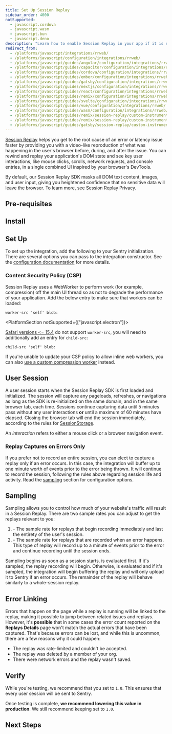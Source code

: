```yaml
---
title: Set Up Session Replay
sidebar_order: 4000
notSupported:
  - javascript.cordova
  - javascript.wasm
  - javascript.bun
  - javascript.deno
description: "Learn how to enable Session Replay in your app if it is not already set up."
redirect_from:
  - /platforms/javascript/integrations/rrweb/
  - /platforms/javascript/configuration/integrations/rrweb/
  - /platforms/javascript/guides/angular/configuration/integrations/rrweb/
  - /platforms/javascript/guides/capacitor/configuration/integrations/rrweb/
  - /platforms/javascript/guides/cordova/configuration/integrations/rrweb/
  - /platforms/javascript/guides/ember/configuration/integrations/rrweb/
  - /platforms/javascript/guides/gatsby/configuration/integrations/rrweb/
  - /platforms/javascript/guides/nextjs/configuration/integrations/rrweb/
  - /platforms/javascript/guides/react/configuration/integrations/rrweb/
  - /platforms/javascript/guides/remix/configuration/integrations/rrweb/
  - /platforms/javascript/guides/svelte/configuration/integrations/rrweb/
  - /platforms/javascript/guides/vue/configuration/integrations/rrweb/
  - /platforms/javascript/guides/wasm/configuration/integrations/rrweb/
  - /platforms/javascript/guides/remix/session-replay/custom-instrumentation/
  - /platforms/javascript/guides/remix/session-replay/custom-instrumentation/privacy-configuration/
  - /platforms/javascript/guides/gatsby/session-replay/custom-instrumentation/
---
```


<Include name="feature-stage-beta-session-replay.mdx" />

[Session Replay](/product/session-replay/) helps you get to the root cause of an error or latency issue faster by providing you with a video-like reproduction of what was happening in the user's browser before, during, and after the issue. You can rewind and replay your application's DOM state and see key user interactions, like mouse clicks, scrolls, network requests, and console entries, in a single combined UI inspired by your browser's DevTools.

By default, our Session Replay SDK masks all DOM text content, images, and user input, giving you heightened confidence that no sensitive data will leave the browser. To learn more, see <PlatformLink to="/session-replay/privacy">Session Replay Privacy</PlatformLink>.

## Pre-requisites

<PlatformContent includePath="session-replay/pre-requisites" />

## Install

<PlatformContent includePath="session-replay/install" />

## Set Up

To set up the integration, add the following to your Sentry initialization. There are several options you can pass to the integration constructor. See the [configuration documentation](/platforms/javascript/session-replay/configuration/) for more details.

<SignInNote />

<PlatformContent includePath="session-replay/setup" />

### Content Security Policy (CSP)

Session Replay uses a WebWorker to perform work (for example, compression) off the main UI thread so as not to degrade the performance of your application. Add the below entry to make sure that workers can be loaded:

```
worker-src 'self' blob:
```

<PlatformSection notSupported={["javascript.electron"]}>

[Safari versions &lt;= 15.4](https://caniuse.com/?search=worker-src) do not support `worker-src`, you will need to additionally add an entry for `child-src`:

```
child-src 'self' blob:
```

</PlatformSection>

If you're unable to update your CSP policy to allow inline web workers, you can also [use a custom compression worker](./configuration#using-a-custom-compression-worker) instead.

## User Session

A user session starts when the Session Replay SDK is first loaded and initialized.
The session will capture any pageloads, refreshes, or navigations as long as the SDK is re-initialized on the same domain, and in the same browser tab, each time. Sessions continue capturing data until 5 minutes pass without any user interactions **or** until a maximum of 60 minutes have elapsed. Closing the browser tab will end the session immediately, according to the rules for [SessionStorage](https://developer.mozilla.org/en-US/docs/Web/API/Window/sessionStorage).

<Note>

An _interaction_ refers to either a mouse click or a browser navigation event.

</Note>

### Replay Captures on Errors Only

If you prefer not to record an entire session, you can elect to capture a replay only if an error occurs. In this case, the integration will buffer up to one minute worth of events prior to the error being thrown. It will continue to record the session, following the rules above regarding session life and activity. Read the [sampling](#sampling) section for configuration options.

## Sampling

Sampling allows you to control how much of your website's traffic will result in a Session Replay. There are two sample rates you can adjust to get the replays relevant to you:

1. <PlatformIdentifier name="replays-session-sample-rate" /> - The sample rate for
   replays that begin recording immediately and last the entirety of the user's session.
2. <PlatformIdentifier name="replays-on-error-sample-rate" /> - The sample rate for
   replays that are recorded when an error happens. This type of replay will record
   up to a minute of events prior to the error and continue recording until the session
   ends.

Sampling begins as soon as a session starts. <PlatformIdentifier name="replays-session-sample-rate" /> is evaluated first. If it's sampled, the replay recording will begin. Otherwise, <PlatformIdentifier name="replays-on-error-sample-rate" /> is evaluated and if it's sampled, the integration will begin buffering the replay and will only upload it to Sentry if an error occurs. The remainder of the replay will behave similarly to a whole-session replay.

## Error Linking

Errors that happen on the page while a replay is running will be linked to the replay, making it possible to jump between related issues and replays. However, it's **possible** that in some cases the error count reported on the **Replays Details** page won't match the actual errors that have been captured. That's because errors can be lost, and while this is uncommon, there are a few reasons why it could happen:

- The replay was rate-limited and couldn't be accepted.
- The replay was deleted by a member of your org.
- There were network errors and the replay wasn't saved.

## Verify

While you're testing, we recommend that you set <PlatformIdentifier name="replays-session-sample-rate" /> to `1.0`. This ensures that every user session will be sent to Sentry.

Once testing is complete, **we recommend lowering this value in production**. We still recommend keeping <PlatformIdentifier name="replays-on-error-sample-rate" /> set to `1.0`.

## Next Steps

<PageGrid />
